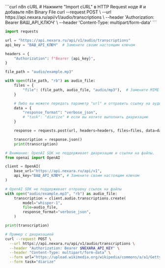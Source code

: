 <RequestExample>
```curl n8n cURL
# Нажмите "Import cURL" в HTTP Request ноде
# и добавьте n8n Binary File
curl --request POST \
  --url https://api.nexara.ru/api/v1/audio/transcriptions \
  --header 'Authorization: Bearer ВАШ_API_КЛЮЧ' \
  --header 'Content-Type: multipart/form-data'
```

```python Python requests
import requests

url = "https://api.nexara.ru/api/v1/audio/transcriptions"
api_key = "ВАШ_API_КЛЮЧ"  # Замените своим настоящим ключом

headers = {
    "Authorization": f"Bearer {api_key}",
}

file_path = "audio/example.mp3"

with open(file_path, "rb") as audio_file:
    files = {
        "file": (file_path, audio_file, "audio/mp3"),  # Замените MIME тип, если нужно
    }

    # Либо вы можете передать параметр "url" и отправить ссылку на аудиофайл.
    data = {
        "response_format": "verbose_json",
        # "task": "diarize" # если вы хотите выполнить диаризацию
    }

    response = requests.post(url, headers=headers, files=files, data=data)

    transcription = response.json()
    print(transcription)
```

```python OpenAI Python
# Внимание: OpenAI SDK не поддерживает диаризацию и ссылки на файлы.
from openai import OpenAI

client = OpenAI(
    base_url="https://api.nexara.ru/api/v1",
    api_key="ВАШ_API_КЛЮЧ", # Замените своим настоящим ключом
)

# OpenAI SDK не поддерживает отправку ссылок на файлы
with open("audio/example.mp3", "rb") as audio_file:
    transcription = client.audio.transcriptions.create(
        model="whisper-1",
        file=audio_file,
        response_format="verbose_json",
    )

print(transcription)
```

```bash cURL
# Пример с диаризацией
curl --request POST \
  --url https://api.nexara.ru/api/v1/audio/transcriptions \
  --header "Authorization: Bearer $NEXARA_API_KEY" \
  --header "Content-Type: multipart/form-data" \
  --form url="https://upload.wikimedia.org/wikipedia/commons/a/a1/Gettysburg_by_Britton.ogg" \
  --form task="diarize"
```

</RequestExample>
